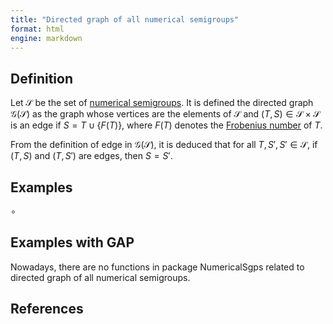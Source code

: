 ```yaml
---
title: "Directed graph of all numerical semigroups"
format: html
engine: markdown
---
```


<!-- Definición de Num. Sem. -->

## Definition

Let $\mathcal{S}$ be the set of [numerical semigroups](../Basic-concepts/Numerical-semigroup.qmd). It is defined the directed graph $\mathcal{G}(\mathcal{S})$ as the graph whose vertices are the elements of $\mathcal{S}$ and $(T, S) \in \mathcal{S} \times \mathcal{S}$ is an edge if $S = T \cup \{F(T)\}$, where $F(T)$ denotes the [Frobenius number](../Basic-concepts/Frobenius-number.qmd) of $T$.


From the definition of edge in $\mathcal{G}(\mathcal{S})$, it is deduced that for all $T, S', S' \in \mathcal{S}$, if $(T,S)$ and $(T,S')$ are edges, then $S = S'$.

<!-- Ejemplo de Num. Sem. -->

## Examples

$\circ$   


## Examples with GAP

Nowadays, there are no functions in package NumericalSgps related to directed graph of all numerical semigroups.


## References
